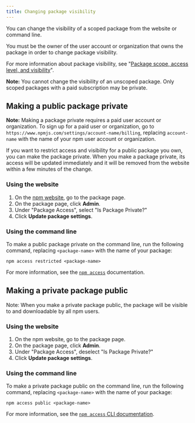 ```yaml
---
title: Changing package visibility
---
```


You can change the visibility of a scoped package from the website or command line.

You must be the owner of the user account or organization that owns the package in order to change package visibility.

For more information about package visibility, see "[Package scope, access level, and visibility][pkg-viz]".

<Note>

**Note:** You cannot change the visibility of an unscoped package. Only scoped packages with a paid subscription may be private.

</Note>

## Making a public package private

<Note>

**Note:** Making a package private requires a paid user account or organization. To sign up for a paid user or organization, go to `https://www.npmjs.com/settings/account-name/billing`, replacing `account-name` with the name of your npm user account or organization.

</Note>

If you want to restrict access and visibility for a public package you own, you can make the package private. When you make a package private, its access will be updated immediately and it will be removed from the website within a few minutes of the change.

### Using the website

1. On the [npm website][npmjs-com], go to the package page.
2. On the package page, click **Admin**.
3. Under "Package Access", select "Is Package Private?"
4. Click **Update package settings**.

### Using the command line

To make a public package private on the command line, run the following command, replacing `<package-name>` with the name of your package:

```
npm access restricted <package-name>
```

For more information, see the <a href="https://docs.npmjs.com/cli-documentation/access">`npm access`</a> documentation.

## Making a private package public

<div class="note">

<span class="bold">Note:</span> When you make a private package public, the package will be visible to and downloadable by all npm users.

</div>

### Using the website

1. On the npm website, go to the package page.
2. On the package page, click **Admin**.
3. Under "Package Access", deselect "Is Package Private?"
4. Click **Update package settings**.

### Using the command line

To make a private package public on the command line, run the following command, replacing `<package-name>` with the name of your package:

```
npm access public <package-name>
```

For more information, see the [`npm access` CLI documentation][access-cli].


[contact-support]: https://www.npmjs.com/support
[pkg-viz]: package-scope-access-level-and-visibility
[npmjs-com]: https://npmjs.com
[access-cli]: /cli/access
